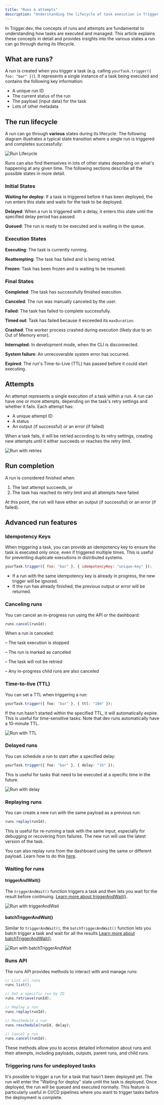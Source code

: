 ```yaml
---
title: "Runs & attempts"
description: "Understanding the lifecycle of task execution in Trigger.dev"
---
```


In Trigger.dev, the concepts of runs and attempts are fundamental to understanding how tasks are executed and managed. This article explains these concepts in detail and provides insights into the various states a run can go through during its lifecycle.

## What are runs?

A run is created when you trigger a task (e.g. calling `yourTask.trigger({ foo: "bar" })`). It represents a single instance of a task being executed and contains the following key information:

- A unique run ID
- The current status of the run
- The payload (input data) for the task
- Lots of other metadata

## The run lifecycle

A run can go through **various** states during its lifecycle. The following diagram illustrates a typical state transition where a single run is triggered and completes successfully:

![Run Lifecycle](/images/run-lifecycle.png)

Runs can also find themselves in lots of other states depending on what's happening at any given time. The following sections describe all the possible states in more detail.

### Initial States

<Icon icon="rectangle-history" iconType="solid" color="#FBBF24" size={17} /> **Waiting for deploy**: If a task is triggered before it has been deployed, the run enters this state and waits for the task to be deployed.

<Icon icon="clock" iconType="solid" color="#878C99" size={17} /> **Delayed**: When a run is triggered with a delay, it enters this state until the specified delay period has passed.

<Icon icon="rectangle-history" iconType="solid" color="#878C99" size={17} /> **Queued**: The run is ready to be executed and is waiting in the queue.

### Execution States

<Icon icon="spinner-third" iconType="duotone" color="#3B82F6" size={17} /> **Executing**: The task is currently running.

<Icon icon="arrows-rotate" iconType="solid" color="#3B82F6" size={17} /> **Reattempting**: The task has failed and is being retried.

<Icon icon="snowflake" iconType="solid" color="#68BAF2" size={17} /> **Frozen**: Task has been frozen and is waiting to be resumed.

### Final States

<Icon icon="circle-check" iconType="solid" color="#28BF5C" size={17} /> **Completed**: The task has successfully finished execution.

<Icon icon="ban" iconType="solid" color="#878C99" size={17} /> **Canceled**: The run was manually canceled by the user.

<Icon icon="circle-xmark" iconType="solid" color="#E11D48" size={17} /> **Failed**: The task has failed to complete successfully.

<Icon icon="alarm-exclamation" iconType="solid" color="#E11D48" size={17} /> **Timed out**: Task has failed because it exceeded its `maxDuration`.

<Icon icon="fire" iconType="solid" color="#E11D48" size={17} /> **Crashed**: The worker process crashed during execution (likely due to an Out of Memory error).

<Icon icon="bolt-slash" iconType="solid" color="#E11D48" size={17} /> **Interrupted**: In development mode, when the CLI is disconnected.

<Icon icon="bug" iconType="solid" color="#E11D48" size={17} /> **System failure**: An unrecoverable system error has occurred.

<Icon icon="trash-can" iconType="solid" color="#878C99" size={17} /> **Expired**: The run's Time-to-Live (TTL) has passed before it could start executing.

## Attempts

An attempt represents a single execution of a task within a run. A run can have one or more attempts, depending on the task's retry settings and whether it fails. Each attempt has:

- A unique attempt ID
- A status
- An output (if successful) or an error (if failed)

When a task fails, it will be retried according to its retry settings, creating new attempts until it either succeeds or reaches the retry limit.

![Run with retries](/images/run-with-retries.png)

## Run completion

A run is considered finished when:

1. The last attempt succeeds, or
2. The task has reached its retry limit and all attempts have failed

At this point, the run will have either an output (if successful) or an error (if failed).

## Advanced run features

### Idempotency Keys

When triggering a task, you can provide an idempotency key to ensure the task is executed only once, even if triggered multiple times. This is useful for preventing duplicate executions in distributed systems.

```javascript
yourTask.trigger({ foo: "bar" }, { idempotencyKey: "unique-key" });
```

- If a run with the same idempotency key is already in progress, the new trigger will be ignored.
- If the run has already finished, the previous output or error will be returned.

### Canceling runs

You can cancel an in-progress run using the API or the dashboard:

```ts
runs.cancel(runId);
```

When a run is canceled:

– The task execution is stopped

– The run is marked as canceled

– The task will not be retried

– Any in-progress child runs are also canceled

### Time-to-live (TTL)

You can set a TTL when triggering a run:

```ts
yourTask.trigger({ foo: "bar" }, { ttl: "10m" });
```

If the run hasn't started within the specified TTL, it will automatically expire. This is useful for time-sensitive tasks. Note that dev runs automatically have a 10-minute TTL.

![Run with TTL](/images/run-with-ttl.png)

### Delayed runs

You can schedule a run to start after a specified delay:

```ts
yourTask.trigger({ foo: "bar" }, { delay: "1h" });
```

This is useful for tasks that need to be executed at a specific time in the future.

![Run with delay](/images/run-with-delay.png)

### Replaying runs

You can create a new run with the same payload as a previous run:

```ts
runs.replay(runId);
```

This is useful for re-running a task with the same input, especially for debugging or recovering from failures. The new run will use the latest version of the task.

You can also replay runs from the dashboard using the same or different payload. Learn how to do this [here](/replaying).

### Waiting for runs

#### triggerAndWait()

The `triggerAndWait()` function triggers a task and then lets you wait for the result before continuing. [Learn more about triggerAndWait()](/triggering#yourtask-triggerandwait).

![Run with triggerAndWait](/images/run-with-triggerAndWait().png)

#### batchTriggerAndWait()

Similar to `triggerAndWait()`, the `batchTriggerAndWait()` function lets you batch trigger a task and wait for all the results [Learn more about batchTriggerAndWait()](/triggering#yourtask-batchtriggerandwait).

![Run with batchTriggerAndWait](/images/run-with-batchTriggerAndWait().png)

### Runs API

The runs API provides methods to interact with and manage runs:

```ts
// List all runs
runs.list();

// Get a specific run by ID
runs.retrieve(runId);

// Replay a run
runs.replay(runId);

// Reschedule a run
runs.reschedule(runId, delay);

// Cancel a run
runs.cancel(runId);
```

These methods allow you to access detailed information about runs and their attempts, including payloads, outputs, parent runs, and child runs.

### Triggering runs for undeployed tasks

It's possible to trigger a run for a task that hasn't been deployed yet. The run will enter the "Waiting for deploy" state until the task is deployed. Once deployed, the run will be queued and executed normally.
This feature is particularly useful in CI/CD pipelines where you want to trigger tasks before the deployment is complete.
